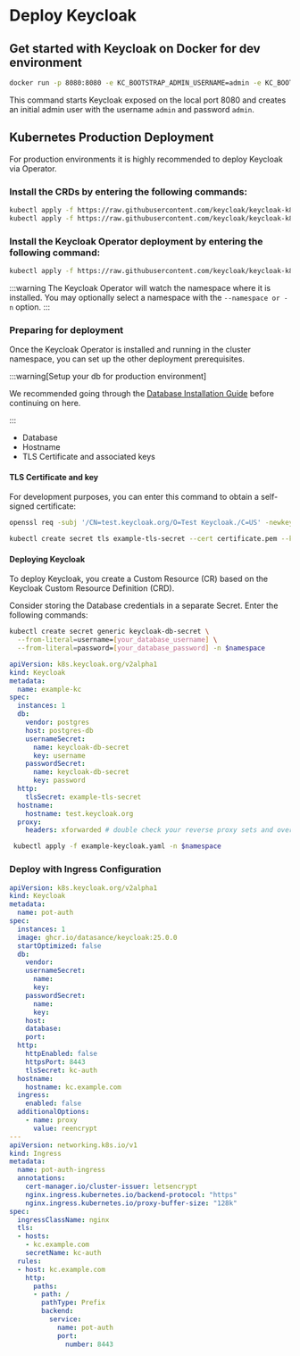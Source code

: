 # Deploy Keycloak


## Get started with Keycloak on Docker for dev environment

```bash
docker run -p 8080:8080 -e KC_BOOTSTRAP_ADMIN_USERNAME=admin -e KC_BOOTSTRAP_ADMIN_PASSWORD=admin quay.io/keycloak/keycloak:26.0.5 start-dev
```
This command starts Keycloak exposed on the local port 8080 and creates an initial admin user with the username `admin` and password `admin`.


## Kubernetes Production Deployment 

For production environments it is highly recommended to deploy Keycloak via Operator. 

### Install the CRDs by entering the following commands:

```bash
kubectl apply -f https://raw.githubusercontent.com/keycloak/keycloak-k8s-resources/26.0.5/kubernetes/keycloaks.k8s.keycloak.org-v1.yml
kubectl apply -f https://raw.githubusercontent.com/keycloak/keycloak-k8s-resources/26.0.5/kubernetes/keycloakrealmimports.k8s.keycloak.org-v1.yml
```

### Install the Keycloak Operator deployment by entering the following command:

```bash
kubectl apply -f https://raw.githubusercontent.com/keycloak/keycloak-k8s-resources/26.0.5/kubernetes/kubernetes.yml
```

:::warning
The Keycloak Operator will watch the namespace where it is installed. You may optionally select a namespace with the `--namespace or -n` option.
::: 

### Preparing for deployment

Once the Keycloak Operator is installed and running in the cluster namespace, you can set up the other deployment prerequisites.

:::warning[Setup your db for production environment]
<p>We recommended going through the <a href="../platform-iam/database">Database Installation Guide</a> before continuing on here.</p>
::: 

- Database
- Hostname
- TLS Certificate and associated keys

#### TLS Certificate and key

For development purposes, you can enter this command to obtain a self-signed certificate:

```bash
openssl req -subj '/CN=test.keycloak.org/O=Test Keycloak./C=US' -newkey rsa:2048 -nodes -keyout key.pem -x509 -days 365 -out certificate.pem
```

```bash
kubectl create secret tls example-tls-secret --cert certificate.pem --key key.pem -n $namespace
```

#### Deploying Keycloak

To deploy Keycloak, you create a Custom Resource (CR) based on the Keycloak Custom Resource Definition (CRD).

Consider storing the Database credentials in a separate Secret. Enter the following commands:

```bash
kubectl create secret generic keycloak-db-secret \
  --from-literal=username=[your_database_username] \
  --from-literal=password=[your_database_password] -n $namespace
```

```yaml title="example-keycloak.yaml"
apiVersion: k8s.keycloak.org/v2alpha1
kind: Keycloak
metadata:
  name: example-kc
spec:
  instances: 1
  db:
    vendor: postgres
    host: postgres-db
    usernameSecret:
      name: keycloak-db-secret
      key: username
    passwordSecret:
      name: keycloak-db-secret
      key: password
  http:
    tlsSecret: example-tls-secret
  hostname:
    hostname: test.keycloak.org
  proxy:
    headers: xforwarded # double check your reverse proxy sets and overwrites the X-Forwarded-* headers

```

```bash
 kubectl apply -f example-keycloak.yaml -n $namespace
```


### Deploy with Ingress Configuration

```yaml
apiVersion: k8s.keycloak.org/v2alpha1
kind: Keycloak
metadata:
  name: pot-auth
spec:
  instances: 1
  image: ghcr.io/datasance/keycloak:25.0.0
  startOptimized: false
  db:
    vendor: 
    usernameSecret:
      name: 
      key: 
    passwordSecret:
      name: 
      key: 
    host:
    database: 
    port: 
  http:
    httpEnabled: false
    httpsPort: 8443
    tlsSecret: kc-auth
  hostname:
    hostname: kc.example.com
  ingress:
    enabled: false
  additionalOptions:
    - name: proxy
      value: reencrypt
---
apiVersion: networking.k8s.io/v1
kind: Ingress
metadata:
  name: pot-auth-ingress
  annotations:
    cert-manager.io/cluster-issuer: letsencrypt
    nginx.ingress.kubernetes.io/backend-protocol: "https"
    nginx.ingress.kubernetes.io/proxy-buffer-size: "128k"
spec:
  ingressClassName: nginx
  tls:
  - hosts:
    - kc.example.com
    secretName: kc-auth
  rules:
  - host: kc.example.com
    http:
      paths:
      - path: /
        pathType: Prefix
        backend:
          service:
            name: pot-auth
            port:
              number: 8443

```


<EditPageAdmonition />